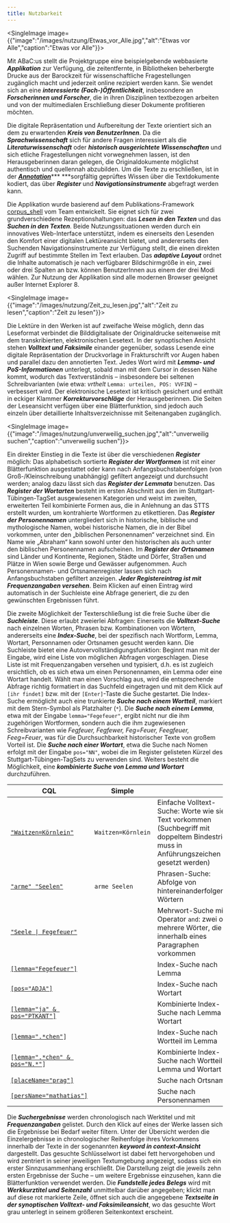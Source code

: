 ```yaml
---
title: Nutzbarkeit
---
```

<SingleImage image={{"image":"/images/nutzung/Etwas_vor_Alle.jpg","alt":"Etwas vor Alle","caption":"Etwas vor Alle"}}>

</SingleImage>

Mit ABaC:us stellt die Projektgruppe eine beispielgebende webbasierte ***Applikation*** zur Verfügung, die zeitentfernte, in Bibliotheken beherbergte Drucke aus der Barockzeit für wissenschaftliche Fragestellungen zugänglich macht und jederzeit online rezipiert werden kann. Sie wendet sich an eine ***interessierte (Fach-)Öffentlichkeit***, insbesondere an ***Forscherinnen und Forscher***, die in ihren Disziplinen textbezogen arbeiten und von der multimedialen Erschließung dieser Dokumente profitieren möchten.

Die digitale Repräsentation und Aufbereitung der Texte orientiert sich an dem zu erwartenden ***Kreis von BenutzerInnen***. Da die ***Sprachwissenschaft*** sich für andere Fragen interessiert als die ***Literaturwissenschaft*** oder ***historisch ausgerichtete Wissenschaften*** und sich etliche Fragestellungen nicht vorwegnehmen lassen, ist den Herausgeberinnen daran gelegen, die Originaldokumente möglichst authentisch und quellennah abzubilden. Um die Texte zu erschließen, ist in der [***Annotation***](https://abacus.acdh.oeaw.ac.at/annotation)\*\*\* \*\*\*sorgfältig geprüftes Wissen über die Textdokumente kodiert, das über ***Register*** und ***Navigationsinstrumente*** abgefragt werden kann.

Die Applikation wurde basierend auf dem Publikations-Framework [corpus\_shell](https://clarin.oeaw.ac.at/ccv/corpus_shell) vom Team entwickelt. Sie eignet sich für zwei grundverschiedene Rezeptionshaltungen: das ***Lesen in den Texten*** und das ***Suchen in den Texten***. Beide Nutzungssituationen werden durch ein innovatives Web-Interface unterstützt, indem es einerseits den Lesenden den Komfort einer digitalen Lektüreansicht bietet, und andererseits den Suchenden Navigationsinstrumente zur Verfügung stellt, die einen direkten Zugriff auf bestimmte Stellen im Text erlauben. Das ***adaptive Layout*** ordnet die Inhalte automatisch je nach verfügbarer Bildschirmgröße in ein, zwei oder drei Spalten an bzw. können BenutzerInnen aus einem der drei Modi wählen. Zur Nutzung der Applikation sind alle modernen Browser geeignet außer Internet Explorer 8.

<SingleImage image={{"image":"/images/nutzung/Zeit_zu_lesen.jpg","alt":"Zeit zu lesen","caption":"Zeit zu lesen"}}>

</SingleImage>

Die Lektüre in den Werken ist auf zweifache Weise möglich, denn das Leseformat verbindet die Bilddigitalisate der Originaldrucke seitenweise mit dem transkribierten, elektronischen Lesetext. In der synoptischen Ansicht stehen ***Volltext und Faksimile*** einander gegenüber, sodass Lesende eine digitale Repräsentation der Druckvorlage in Frakturschrift vor Augen haben und parallel dazu den annotierten Text. Jedes Wort wird mit ***Lemma- und PoS-Informationen*** unterlegt, sobald man mit dem Cursor in dessen Nähe kommt, wodurch das Textverständnis – insbesondere bei seltenen Schreibvarianten (wie etwa: *vrthelt* `Lemma: urteilen, POS: VVFIN`) – verbessert wird. Der elektronische Lesetext ist kritisch gesichert und enthält in eckiger Klammer ***Korrekturvorschläge*** der Herausgeberinnen. Die Seiten der Leseansicht verfügen über eine Blätterfunktion, sind jedoch auch einzeln über detaillierte Inhaltsverzeichnisse mit Seitenangaben zugänglich.

<SingleImage image={{"image":"/images/nutzung/unverweilig_suchen.jpg","alt":"unverweilig suchen","caption":"unverweilig suchen"}}>

</SingleImage>

Ein direkter Einstieg in die Texte ist über die verschiedenen ***Register*** möglich: Das alphabetisch sortierte ***Register der Wortformen*** ist mit einer Blätterfunktion ausgestattet oder kann nach Anfangsbuchstabenfolgen (von Groß-/Kleinschreibung unabhängig) gefiltert angezeigt und durchsucht werden; analog dazu lässt sich das ***Register der Lemmata*** benutzen. Das ***Register der Wortarten*** besteht im ersten Abschnitt aus den im Stuttgart-Tübingen-TagSet ausgewiesenen Kategorien und weist im zweiten, erweiterten Teil kombinierte Formen aus, die in Anlehnung an das STTS erstellt wurden, um kontrahierte Wortformen zu etikettieren. Das ***Register der Personennamen*** untergliedert sich in historische, biblische und mythologische Namen, wobei historische Namen, die in der Bibel vorkommen, unter den „biblischen Personennamen“ verzeichnet sind. Ein Name wie „Abraham“ kann sowohl unter den historischen als auch unter den biblischen Personennamen aufscheinen. Im ***Register der Ortsnamen*** sind Länder und Kontinente, Regionen, Städte und Dörfer, Straßen und Plätze in Wien sowie Berge und Gewässer aufgenommen. Auch Personennamen- und Ortsnamenregister lassen sich nach Anfangsbuchstaben gefiltert anzeigen. ***Jeder Registereintrag ist mit Frequenzangaben versehen***. Beim Klicken auf einen Eintrag wird automatisch in der Suchleiste eine Abfrage generiert, die zu den gewünschten Ergebnissen führt.

Die zweite Möglichkeit der Texterschließung ist die freie Suche über die ***Suchleiste***. Diese erlaubt zweierlei Abfragen: Einerseits die ***Volltext-Suche*** nach einzelnen Worten, Phrasen bzw. Kombinationen von Wörtern, andererseits eine ***Index-Suche***, bei der spezifisch nach Wortform, Lemma, Wortart, Personnamen oder Ortsnamen gesucht werden kann. Die Suchleiste bietet eine Autovervollständigungsfunktion: Beginnt man mit der Eingabe, wird eine Liste von möglichen Abfragen vorgeschlagen. Diese Liste ist mit Frequenzangaben versehen und typisiert, d.h. es ist zugleich ersichtlich, ob es sich etwa um einen Personennamen, ein Lemma oder eine Wortart handelt. Wählt man einen Vorschlag aus, wird die entsprechende Abfrage richtig formatiert in das Suchfeld eingetragen und mit dem Klick auf `[ihr findet]` bzw. mit der `[Enter]`-Taste die Suche gestartet. Die Index-Suche ermöglicht auch eine trunkierte ***Suche nach einem Wortteil***, markiert mit dem Stern-Symbol als Platzhalter (`*`). Die ***Suche nach einem Lemma***, etwa mit der Eingabe `lemma="Fegefeuer"`, ergibt nicht nur die ihm zugehörigen Wortformen, sondern auch die ihm zugewiesenen Schreibvarianten wie *Fegfeuer, Fegfewer, Feg=Feuer, Feegfeuer, Feeg=Feuer*, was für die Durchsuchbarkeit historischer Texte von großem Vorteil ist. Die ***Suche nach einer Wortart***, etwa die Suche nach Nomen erfolgt mit der Eingabe `pos="NN"`, wobei die im Register gelisteten Kürzel des Stuttgart-Tübingen-TagSets zu verwenden sind. Weiters besteht die Möglichkeit, eine ***kombinierte Suche von Lemma und Wortart*** durchzuführen.

| CQL                                                                                                                                                                                                                                                                                                                                                                  | Simple             |                                                                                                                                           |
| -------------------------------------------------------------------------------------------------------------------------------------------------------------------------------------------------------------------------------------------------------------------------------------------------------------------------------------------------------------------- | ------------------ | ----------------------------------------------------------------------------------------------------------------------------------------- |
| [`"Waitzen=Körnlein"`](https://abacus.acdh-ch-dev.oeaw.ac.at/search?corpname=abacus\&q=q%22Waitzen%3DK%C3%B6rnlein%22\&viewmode=kwic\&attrs=word%2Clemma%2Cpos%2Cid%2CplaceName%2CpersName%2CpbId\&format=json\&structs=doc%2Cg\&kwicrightctx=100%23\&kwicleftctx=100%23\&refs=doc.title\&pagesize=20\&fromp=1\&selectQueryValue=url)                                | `Waitzen=Körnlein` | Einfache Volltext-Suche: Worte wie sie im Text vorkommen (Suchbegriff mit doppeltem Bindestrich muss in Anführungszeichen gesetzt werden) |
| [`"arme" "Seelen"`](https://abacus.acdh-ch-dev.oeaw.ac.at/search?corpname=abacus\&q=q%22arme%22+%22Seelen%22+\&viewmode=kwic\&attrs=word%2Clemma%2Cpos%2Cid%2CplaceName%2CpersName%2CpbId\&format=json\&structs=doc%2Cg\&kwicrightctx=100%23\&kwicleftctx=100%23\&refs=doc.title\&pagesize=20\&fromp=1\&selectQueryValue=url)                                        | `arme Seelen`      | Phrasen-Suche: Abfolge von hintereinanderfolgenden Wörtern                                                                                |
| [`"Seele \| Fegefeuer"`](https://abacus.acdh-ch-dev.oeaw.ac.at/search?corpname=abacus\&q=q%22Seele%22+%7C+%22Fegefeuer%22\&viewmode=kwic\&attrs=word%2Clemma%2Cpos%2Cid%2CplaceName%2CpersName%2CpbId\&format=json\&structs=doc%2Cg\&kwicrightctx=100%23\&kwicleftctx=100%23\&refs=doc.title\&pagesize=20\&fromp=1\&selectQueryValue=url)                            |                    | Mehrwort-Suche mit Operator `and`: zwei oder mehrere Wörter, die innerhalb eines Paragraphen vorkommen                                    |
| [`[lemma="Fegefeuer"]`](https://abacus.acdh-ch-dev.oeaw.ac.at/search?corpname=abacus\&q=q%5Blemma%3D%22Fegefeuer%22%5D\&viewmode=kwic\&attrs=word%2Clemma%2Cpos%2Cid%2CplaceName%2CpersName%2CpbId\&format=json\&structs=doc%2Cg\&kwicrightctx=100%23\&kwicleftctx=100%23\&refs=doc.title\&pagesize=20\&fromp=1\&selectQueryValue=url)                               |                    | Index-Suche nach Lemma                                                                                                                    |
| [`[pos="ADJA"]`](https://abacus.acdh-ch-dev.oeaw.ac.at/search?corpname=abacus\&q=q%5Bpos%3D%22ADJA%22%5D\&viewmode=kwic\&attrs=word%2Clemma%2Cpos%2Cid%2CplaceName%2CpersName%2CpbId\&format=json\&structs=doc%2Cg\&kwicrightctx=100%23\&kwicleftctx=100%23\&refs=doc.title\&pagesize=20\&fromp=1\&selectQueryValue=url)                                             |                    | Index-Suche nach Wortart                                                                                                                  |
| [`[lemma="ja" & pos="PTKANT"]`](https://abacus.acdh-ch-dev.oeaw.ac.at/search?corpname=abacus\&q=q%5Blemma%3D%22ja%22+%26+pos%3D%22PTKANT%22%5D\&viewmode=kwic\&attrs=word%2Clemma%2Cpos%2Cid%2CplaceName%2CpersName%2CpbId\&format=json\&structs=doc%2Cg\&kwicrightctx=100%23\&kwicleftctx=100%23\&refs=doc.title\&pagesize=20\&fromp=1\&selectQueryValue=url)       |                    | Kombinierte Index-Suche nach Lemma und Wortart                                                                                            |
| `[`[`lemma=".*chen"`](https://abacus.acdh-ch-dev.oeaw.ac.at/search?corpname=abacus\&q=q%5Blemma%3D%22.*chen%22%5D\&viewmode=kwic\&attrs=word%2Clemma%2Cpos%2Cid%2CplaceName%2CpersName%2CpbId\&format=json\&structs=doc%2Cg\&kwicrightctx=100%23\&kwicleftctx=100%23\&refs=doc.title\&pagesize=20\&fromp=1\&selectQueryValue=url)`]`                                 |                    | Index-Suche nach Wortteil im Lemma                                                                                                        |
| `[`[`lemma=".*chen" & pos="N.*"`](https://abacus.acdh-ch-dev.oeaw.ac.at/search?corpname=abacus\&q=q%5Blemma%3D%22.*chen%22+%26+pos%3D%22N.*%22%5D\&viewmode=kwic\&attrs=word%2Clemma%2Cpos%2Cid%2CplaceName%2CpersName%2CpbId\&format=json\&structs=doc%2Cg\&kwicrightctx=100%23\&kwicleftctx=100%23\&refs=doc.title\&pagesize=20\&fromp=1\&selectQueryValue=url)`]` |                    | Kombinierte Index-Suche nach Wortteil im Lemma und Wortart                                                                                |
| [`[placeName="prag"]`](https://abacus.acdh-ch-dev.oeaw.ac.at/search?corpname=abacus\&q=q%5BplaceName%3D%22prag%22%5D\&viewmode=kwic\&attrs=word%2Clemma%2Cpos%2Cid%2CplaceName%2CpersName%2CpbId\&format=json\&structs=doc%2Cg\&kwicrightctx=100%23\&kwicleftctx=100%23\&refs=doc.title\&pagesize=20\&fromp=1\&selectQueryValue=url)                                 |                    | Suche nach Ortsnamen.                                                                                                                     |
| [`[persName="mathatias"]`](https://abacus.acdh-ch-dev.oeaw.ac.at/search?corpname=abacus\&q=q%5BpersName%3D%22mathatias%22%5D\&viewmode=kwic\&attrs=word%2Clemma%2Cpos%2Cid%2CplaceName%2CpersName%2CpbId\&format=json\&structs=doc%2Cg\&kwicrightctx=100%23\&kwicleftctx=100%23\&refs=doc.title\&pagesize=20\&fromp=1\&selectQueryValue=url)                         |                    | Suche nach Personennamen                                                                                                                  |

Die ***Suchergebnisse*** werden chronologisch nach Werktitel und mit ***Frequenzangaben*** gelistet. Durch den Klick auf eines der Werke lassen sich die Ergebnisse bei Bedarf weiter filtern. Unter der Übersicht werden die Einzelergebnisse in chronologischer Reihenfolge ihres Vorkommens innerhalb der Texte in der sogenannten ***keyword in context-Ansicht*** dargestellt. Das gesuchte Schlüsselwort ist dabei fett hervorgehoben und wird zentriert in seiner jeweiligen Textumgebung angezeigt, sodass sich ein erster Sinnzusammenhang erschließt. Die Darstellung zeigt die jeweils zehn ersten Ergebnisse der Suche – um weitere Ergebnisse einzusehen, kann die Blätterfunktion verwendet werden. Die ***Fundstelle jedes Belegs*** wird mit ***Werkkurztitel und Seitenzahl*** unmittelbar darüber angegeben; klickt man auf diese rot markierte Zeile, öffnet sich auch die angegebene ***Textseite in der synoptischen Volltext- und Faksimileansicht***, wo das gesuchte Wort grau unterlegt in seinem größeren Seitenkontext erscheint.
